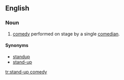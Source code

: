 ==English==
{{wikipedia}}
===Noun===
{{en-noun|-|sg=[[stand]]-[[up]] [[comedy]]}}

# [[comedy]] performed on stage by a single [[comedian]].

====Synonyms====
*[[standup]]
*[[stand-up]]

[[tr:stand-up comedy]]
